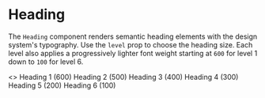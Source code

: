 
<Meta title="Atoms/Heading" of={Heading} />

# Heading

The `Heading` component renders semantic heading elements with the design system's typography. Use the `level` prop to choose the heading size. Each level also applies a progressively lighter font weight starting at `600` for level 1 down to `100` for level 6.

<Canvas>
  <Story name="Examples">
    <>
      <Heading level={1}>Heading 1 (600)</Heading>
      <Heading level={2}>Heading 2 (500)</Heading>
      <Heading level={3}>Heading 3 (400)</Heading>
      <Heading level={4}>Heading 4 (300)</Heading>
      <Heading level={5}>Heading 5 (200)</Heading>
      <Heading level={6}>Heading 6 (100)</Heading>
    </>
  </Story>
</Canvas>

<ArgsTable of={Heading} />
